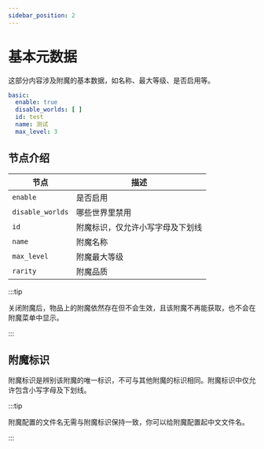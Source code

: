 ```yaml
---
sidebar_position: 2
---
```


# 基本元数据

这部分内容涉及附魔的基本数据，如名称、最大等级、是否启用等。

```yaml
basic:
  enable: true
  disable_worlds: [ ]
  id: test
  name: 测试
  max_level: 3
```

## 节点介绍

| 节点            | 描述                       |
|-----------------|----------------------------|
| `enable`        | 是否启用                   |
| `disable_worlds`| 哪些世界里禁用           |
| `id`            | 附魔标识，仅允许小写字母及下划线 |
| `name`          | 附魔名称                    |
| `max_level`     | 附魔最大等级                |
| `rarity`        | 附魔品质 |

:::tip

关闭附魔后，物品上的附魔依然存在但不会生效，且该附魔不再能获取，也不会在附魔菜单中显示。

:::

## 附魔标识

附魔标识是辨别该附魔的唯一标识，不可与其他附魔的标识相同。附魔标识中仅允许包含小写字母及下划线。

:::tip

附魔配置的文件名无需与附魔标识保持一致，你可以给附魔配置起中文文件名。

:::